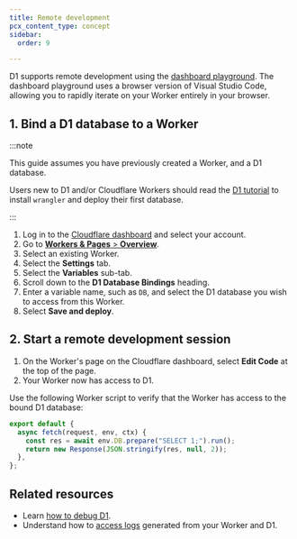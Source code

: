 ```yaml
---
title: Remote development
pcx_content_type: concept
sidebar:
  order: 9

---
```


D1 supports remote development using the [dashboard playground](/workers/playground/#use-the-playground). The dashboard playground uses a browser version of Visual Studio Code, allowing you to rapidly iterate on your Worker entirely in your browser.

## 1. Bind a D1 database to a Worker

:::note


This guide assumes you have previously created a Worker, and a D1 database.

Users new to D1 and/or Cloudflare Workers should read the [D1 tutorial](/d1/get-started/) to install `wrangler` and deploy their first database.


:::

1. Log in to the [Cloudflare dashboard](https://dash.cloudflare.com) and select your account.
2. Go to [**Workers & Pages** > **Overview**](https://dash.cloudflare.com/?to=/:account/workers-and-pages).
3. Select an existing Worker.
4. Select the **Settings** tab.
5. Select the **Variables** sub-tab.
6. Scroll down to the **D1 Database Bindings** heading.
7. Enter a variable name, such as `DB`, and select the D1 database you wish to access from this Worker.
8. Select **Save and deploy**.

## 2. Start a remote development session

1. On the Worker's page on the Cloudflare dashboard, select **Edit Code** at the top of the page.
2. Your Worker now has access to D1.

Use the following Worker script to verify that the Worker has access to the bound D1 database:

```js
export default {
  async fetch(request, env, ctx) {
    const res = await env.DB.prepare("SELECT 1;").run();
    return new Response(JSON.stringify(res, null, 2));
  },
};
```

## Related resources

* Learn [how to debug D1](/d1/observability/debug-d1/).
* Understand how to [access logs](/workers/observability/logs/) generated from your Worker and D1.
